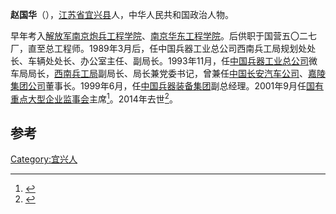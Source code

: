 {{expand|time=2015-01-17T08:40:05+00:00}}
'''赵国华'''（{{bd|1945年|5月|2014年|12月11日|catIdx=Zhao}}），[[江苏省|江苏省]][[宜兴县|宜兴县]]人，中华人民共和国政治人物。

早年考入[[解放军南京炮兵工程学院|解放军南京炮兵工程学院]]、[[南京华东工程学院|南京华东工程学院]]。后供职于国营五〇二七厂，直至总工程师。1989年3月后，任中国兵器工业总公司西南兵工局规划处处长、车辆处处长、办公室主任、副局长。1993年11月，任[[中国兵器工业总公司|中国兵器工业总公司]]微车局局长，[[西南兵工局|西南兵工局]]副局长、局长兼党委书记，曾兼任[[中国长安汽车公司|中国长安汽车公司]]、[[嘉陵集团公司|嘉陵集团公司]]董事长。1999年6月，任[[中国兵器装备集团|中国兵器装备集团]]副总经理。2001年9月任[[国有重点大型企业监事会|国有重点大型企业监事会]]主席<ref>{{cite news|title=国务院任免国家工作人员　肖捷出任财政部副部长|url=http://news.xinhuanet.com/newscenter/2001-10/09/content_81558.htm|accessdate=2015-01-17|newspaper=新华网|deadurl=yes|archiveurl=https://web.archive.org/web/20040814205357/http://news.xinhuanet.com/newscenter/2001-10/09/content_81558.htm|archivedate=2004-08-14}}</ref>。2014年去世<ref>{{cite news|title=赵国华同志逝世|url=http://cpc.people.com.cn/n/2015/0117/c87393-26402123.html|accessdate=2015-01-17|newspaper=人民网|archive-date=2016-03-04|archive-url=https://web.archive.org/web/20160304065655/http://cpc.people.com.cn/n/2015/0117/c87393-26402123.html|dead-url=no}}</ref>。

==参考==
{{reflist}}
{{中国政治人物小作品}}
[[Category:宜兴人|Category:宜兴人]]
